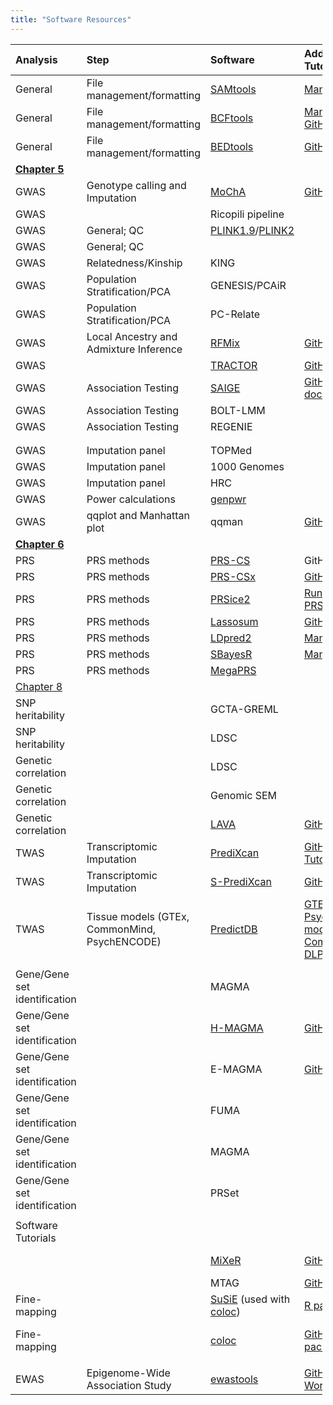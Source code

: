 ```yaml
---
title: "Software Resources"
---
```


+-------------------------------+-----------------------------------------------+-------------------------------------------------------------------------------------------------------------------------+-------------------------------------------------------------------------------------------------------------------------------------------------------------------------------------------------------------------------------------------------------------------------+------------------+-------------------------------------------------+
| Analysis                      | Step                                          | Software                                                                                                                | Additional Tutorials                                                                                                                                                                                                                                                    | Language         | PubMed ID                                       |
+:==============================+:==============================================+:========================================================================================================================+:========================================================================================================================================================================================================================================================================+:=================+:================================================+
| General                       | File management/formatting                    | [SAMtools](http://www.htslib.org/)                                                                                      | [Manual](http://www.htslib.org/doc/samtools.html)                                                                                                                                                                                                                       | C; Python        |                                                 |
+-------------------------------+-----------------------------------------------+-------------------------------------------------------------------------------------------------------------------------+-------------------------------------------------------------------------------------------------------------------------------------------------------------------------------------------------------------------------------------------------------------------------+------------------+-------------------------------------------------+
| General                       | File management/formatting                    | [BCFtools](http://www.htslib.org/)                                                                                      | [Manual](http://samtools.github.io/bcftools/)\                                                                                                                                                                                                                          | C; Python        |                                                 |
|                               |                                               |                                                                                                                         | [GitHub](https://github.com/samtools/bcftools)                                                                                                                                                                                                                          |                  |                                                 |
+-------------------------------+-----------------------------------------------+-------------------------------------------------------------------------------------------------------------------------+-------------------------------------------------------------------------------------------------------------------------------------------------------------------------------------------------------------------------------------------------------------------------+------------------+-------------------------------------------------+
| General                       | File management/formatting                    | [BEDtools](https://bedtools.readthedocs.io/en/latest/)                                                                  | [GitHub](https://github.com/arq5x/bedtools2)                                                                                                                                                                                                                            | C; C++           |                                                 |
+-------------------------------+-----------------------------------------------+-------------------------------------------------------------------------------------------------------------------------+-------------------------------------------------------------------------------------------------------------------------------------------------------------------------------------------------------------------------------------------------------------------------+------------------+-------------------------------------------------+
| [**Chapter 5**](chapter5.qmd) |                                               |                                                                                                                         |                                                                                                                                                                                                                                                                         |                  |                                                 |
+-------------------------------+-----------------------------------------------+-------------------------------------------------------------------------------------------------------------------------+-------------------------------------------------------------------------------------------------------------------------------------------------------------------------------------------------------------------------------------------------------------------------+------------------+-------------------------------------------------+
| GWAS                          | Genotype calling and Imputation               | [MoChA](https://software.broadinstitute.org/software/mocha/)                                                            | [GitHub](https://github.com/freeseek/mocha)                                                                                                                                                                                                                             | C; R             | 29995854; 32581363                              |
+-------------------------------+-----------------------------------------------+-------------------------------------------------------------------------------------------------------------------------+-------------------------------------------------------------------------------------------------------------------------------------------------------------------------------------------------------------------------------------------------------------------------+------------------+-------------------------------------------------+
| GWAS                          |                                               | Ricopili pipeline                                                                                                       |                                                                                                                                                                                                                                                                         |                  |                                                 |
+-------------------------------+-----------------------------------------------+-------------------------------------------------------------------------------------------------------------------------+-------------------------------------------------------------------------------------------------------------------------------------------------------------------------------------------------------------------------------------------------------------------------+------------------+-------------------------------------------------+
| GWAS                          | General; QC                                   | [PLINK1.9](https://zzz.bwh.harvard.edu/plink/plink2.shtml)/[PLINK2](https://www.cog-genomics.org/plink/2.0/)            |                                                                                                                                                                                                                                                                         |                  |                                                 |
+-------------------------------+-----------------------------------------------+-------------------------------------------------------------------------------------------------------------------------+-------------------------------------------------------------------------------------------------------------------------------------------------------------------------------------------------------------------------------------------------------------------------+------------------+-------------------------------------------------+
| GWAS                          | General; QC                                   |                                                                                                                         |                                                                                                                                                                                                                                                                         |                  |                                                 |
+-------------------------------+-----------------------------------------------+-------------------------------------------------------------------------------------------------------------------------+-------------------------------------------------------------------------------------------------------------------------------------------------------------------------------------------------------------------------------------------------------------------------+------------------+-------------------------------------------------+
| GWAS                          | Relatedness/Kinship                           | KING                                                                                                                    |                                                                                                                                                                                                                                                                         |                  |                                                 |
+-------------------------------+-----------------------------------------------+-------------------------------------------------------------------------------------------------------------------------+-------------------------------------------------------------------------------------------------------------------------------------------------------------------------------------------------------------------------------------------------------------------------+------------------+-------------------------------------------------+
| GWAS                          | Population Stratification/PCA                 | GENESIS/PCAiR                                                                                                           |                                                                                                                                                                                                                                                                         |                  |                                                 |
+-------------------------------+-----------------------------------------------+-------------------------------------------------------------------------------------------------------------------------+-------------------------------------------------------------------------------------------------------------------------------------------------------------------------------------------------------------------------------------------------------------------------+------------------+-------------------------------------------------+
| GWAS                          | Population Stratification/PCA                 | PC-Relate                                                                                                               |                                                                                                                                                                                                                                                                         |                  |                                                 |
+-------------------------------+-----------------------------------------------+-------------------------------------------------------------------------------------------------------------------------+-------------------------------------------------------------------------------------------------------------------------------------------------------------------------------------------------------------------------------------------------------------------------+------------------+-------------------------------------------------+
| GWAS                          | Local Ancestry and Admixture Inference        | [RFMix](https://github.com/slowkoni/rfmix)                                                                              | [GitHub](https://github.com/slowkoni/rfmix)                                                                                                                                                                                                                             | C++              | 23910464                                        |
+-------------------------------+-----------------------------------------------+-------------------------------------------------------------------------------------------------------------------------+-------------------------------------------------------------------------------------------------------------------------------------------------------------------------------------------------------------------------------------------------------------------------+------------------+-------------------------------------------------+
| GWAS                          |                                               | [TRACTOR](https://github.com/Atkinson-Lab/Tractor-tutorial)                                                             | [GitHub](https://github.com/Atkinson-Lab/Tractor)                                                                                                                                                                                                                       |                  | 33462486                                        |
+-------------------------------+-----------------------------------------------+-------------------------------------------------------------------------------------------------------------------------+-------------------------------------------------------------------------------------------------------------------------------------------------------------------------------------------------------------------------------------------------------------------------+------------------+-------------------------------------------------+
| GWAS                          | Association Testing                           | [SAIGE](https://saigegit.github.io/SAIGE-doc/)                                                                          | [GitHub](https://github.com/weizhouUMICH/SAIGE); [More documentation](https://github.com/saigegit/SAIGE)                                                                                                                                                                | R; C++           | 30104761                                        |
+-------------------------------+-----------------------------------------------+-------------------------------------------------------------------------------------------------------------------------+-------------------------------------------------------------------------------------------------------------------------------------------------------------------------------------------------------------------------------------------------------------------------+------------------+-------------------------------------------------+
| GWAS                          | Association Testing                           | BOLT-LMM                                                                                                                |                                                                                                                                                                                                                                                                         |                  |                                                 |
+-------------------------------+-----------------------------------------------+-------------------------------------------------------------------------------------------------------------------------+-------------------------------------------------------------------------------------------------------------------------------------------------------------------------------------------------------------------------------------------------------------------------+------------------+-------------------------------------------------+
| GWAS                          | Association Testing                           | REGENIE                                                                                                                 |                                                                                                                                                                                                                                                                         |                  |                                                 |
+-------------------------------+-----------------------------------------------+-------------------------------------------------------------------------------------------------------------------------+-------------------------------------------------------------------------------------------------------------------------------------------------------------------------------------------------------------------------------------------------------------------------+------------------+-------------------------------------------------+
|                               |                                               |                                                                                                                         |                                                                                                                                                                                                                                                                         |                  |                                                 |
+-------------------------------+-----------------------------------------------+-------------------------------------------------------------------------------------------------------------------------+-------------------------------------------------------------------------------------------------------------------------------------------------------------------------------------------------------------------------------------------------------------------------+------------------+-------------------------------------------------+
|                               |                                               |                                                                                                                         |                                                                                                                                                                                                                                                                         |                  |                                                 |
+-------------------------------+-----------------------------------------------+-------------------------------------------------------------------------------------------------------------------------+-------------------------------------------------------------------------------------------------------------------------------------------------------------------------------------------------------------------------------------------------------------------------+------------------+-------------------------------------------------+
| GWAS                          | Imputation panel                              | TOPMed                                                                                                                  |                                                                                                                                                                                                                                                                         |                  |                                                 |
+-------------------------------+-----------------------------------------------+-------------------------------------------------------------------------------------------------------------------------+-------------------------------------------------------------------------------------------------------------------------------------------------------------------------------------------------------------------------------------------------------------------------+------------------+-------------------------------------------------+
| GWAS                          | Imputation panel                              | 1000 Genomes                                                                                                            |                                                                                                                                                                                                                                                                         |                  |                                                 |
+-------------------------------+-----------------------------------------------+-------------------------------------------------------------------------------------------------------------------------+-------------------------------------------------------------------------------------------------------------------------------------------------------------------------------------------------------------------------------------------------------------------------+------------------+-------------------------------------------------+
| GWAS                          | Imputation panel                              | HRC                                                                                                                     |                                                                                                                                                                                                                                                                         |                  |                                                 |
+-------------------------------+-----------------------------------------------+-------------------------------------------------------------------------------------------------------------------------+-------------------------------------------------------------------------------------------------------------------------------------------------------------------------------------------------------------------------------------------------------------------------+------------------+-------------------------------------------------+
| GWAS                          | Power calculations                            | [genpwr](https://cran.r-project.org/web/packages/genpwr/vignettes/vignette.html)                                        |                                                                                                                                                                                                                                                                         | R                | 32721961                                        |
+-------------------------------+-----------------------------------------------+-------------------------------------------------------------------------------------------------------------------------+-------------------------------------------------------------------------------------------------------------------------------------------------------------------------------------------------------------------------------------------------------------------------+------------------+-------------------------------------------------+
| GWAS                          | qqplot and Manhattan plot                     | qqman                                                                                                                   | [GitHub](https://github.com/stephenturner/qqman)                                                                                                                                                                                                                        | R                | [doi link](https://doi.org/10.21105/joss.00731) |
+-------------------------------+-----------------------------------------------+-------------------------------------------------------------------------------------------------------------------------+-------------------------------------------------------------------------------------------------------------------------------------------------------------------------------------------------------------------------------------------------------------------------+------------------+-------------------------------------------------+
| [**Chapter 6**](chapter6.qmd) |                                               |                                                                                                                         |                                                                                                                                                                                                                                                                         |                  |                                                 |
+-------------------------------+-----------------------------------------------+-------------------------------------------------------------------------------------------------------------------------+-------------------------------------------------------------------------------------------------------------------------------------------------------------------------------------------------------------------------------------------------------------------------+------------------+-------------------------------------------------+
| PRS                           | PRS methods                                   | [PRS-CS](https://github.com/getian107/PRScs)                                                                            | GitHub                                                                                                                                                                                                                                                                  | Python           | 30992449                                        |
+-------------------------------+-----------------------------------------------+-------------------------------------------------------------------------------------------------------------------------+-------------------------------------------------------------------------------------------------------------------------------------------------------------------------------------------------------------------------------------------------------------------------+------------------+-------------------------------------------------+
| PRS                           | PRS methods                                   | [PRS-CSx](https://github.com/getian107/PRScsx)                                                                          | [GitHub](https://github.com/getian107/PRScsx)                                                                                                                                                                                                                           | Python           | 35513724                                        |
+-------------------------------+-----------------------------------------------+-------------------------------------------------------------------------------------------------------------------------+-------------------------------------------------------------------------------------------------------------------------------------------------------------------------------------------------------------------------------------------------------------------------+------------------+-------------------------------------------------+
| PRS                           | PRS methods                                   | [PRSice2](https://choishingwan.github.io/PRSice/)                                                                       | [Running PRSice-2](https://choishingwan.github.io/PRS-Tutorial/prsice/)                                                                                                                                                                                                 | R                | 31307061                                        |
+-------------------------------+-----------------------------------------------+-------------------------------------------------------------------------------------------------------------------------+-------------------------------------------------------------------------------------------------------------------------------------------------------------------------------------------------------------------------------------------------------------------------+------------------+-------------------------------------------------+
| PRS                           | PRS methods                                   | [Lassosum](https://github.com/tshmak/lassosum/blob/master/lassosum_standalone.md#lassosum-standalone-version-for-linux) | [GitHub](https://github.com/tshmak/lassosum)                                                                                                                                                                                                                            | R; C++           | 28480976                                        |
+-------------------------------+-----------------------------------------------+-------------------------------------------------------------------------------------------------------------------------+-------------------------------------------------------------------------------------------------------------------------------------------------------------------------------------------------------------------------------------------------------------------------+------------------+-------------------------------------------------+
| PRS                           | PRS methods                                   | [LDpred2](https://privefl.github.io/bigsnpr/articles/LDpred2.html)                                                      | [Manual](https://privefl.github.io/bigsnpr/articles/LDpred2.html)                                                                                                                                                                                                       | R                | 33326037                                        |
+-------------------------------+-----------------------------------------------+-------------------------------------------------------------------------------------------------------------------------+-------------------------------------------------------------------------------------------------------------------------------------------------------------------------------------------------------------------------------------------------------------------------+------------------+-------------------------------------------------+
| PRS                           | PRS methods                                   | [SBayesR](https://cnsgenomics.com/software/gctb/#Overview)                                                              | [Manual](https://cnsgenomics.com/software/gctb/#SBayesRTutorial)                                                                                                                                                                                                        |                  | 31704910                                        |
+-------------------------------+-----------------------------------------------+-------------------------------------------------------------------------------------------------------------------------+-------------------------------------------------------------------------------------------------------------------------------------------------------------------------------------------------------------------------------------------------------------------------+------------------+-------------------------------------------------+
| PRS                           | PRS methods                                   | [MegaPRS](https://dougspeed.com/megaprs/)                                                                               |                                                                                                                                                                                                                                                                         | Python           | 34234142                                        |
+-------------------------------+-----------------------------------------------+-------------------------------------------------------------------------------------------------------------------------+-------------------------------------------------------------------------------------------------------------------------------------------------------------------------------------------------------------------------------------------------------------------------+------------------+-------------------------------------------------+
| [Chapter 8](chapter8.qmd)     |                                               |                                                                                                                         |                                                                                                                                                                                                                                                                         |                  |                                                 |
+-------------------------------+-----------------------------------------------+-------------------------------------------------------------------------------------------------------------------------+-------------------------------------------------------------------------------------------------------------------------------------------------------------------------------------------------------------------------------------------------------------------------+------------------+-------------------------------------------------+
| SNP heritability              |                                               | GCTA-GREML                                                                                                              |                                                                                                                                                                                                                                                                         |                  |                                                 |
+-------------------------------+-----------------------------------------------+-------------------------------------------------------------------------------------------------------------------------+-------------------------------------------------------------------------------------------------------------------------------------------------------------------------------------------------------------------------------------------------------------------------+------------------+-------------------------------------------------+
| SNP heritability              |                                               | LDSC                                                                                                                    |                                                                                                                                                                                                                                                                         |                  |                                                 |
+-------------------------------+-----------------------------------------------+-------------------------------------------------------------------------------------------------------------------------+-------------------------------------------------------------------------------------------------------------------------------------------------------------------------------------------------------------------------------------------------------------------------+------------------+-------------------------------------------------+
| Genetic correlation           |                                               | LDSC                                                                                                                    |                                                                                                                                                                                                                                                                         |                  |                                                 |
+-------------------------------+-----------------------------------------------+-------------------------------------------------------------------------------------------------------------------------+-------------------------------------------------------------------------------------------------------------------------------------------------------------------------------------------------------------------------------------------------------------------------+------------------+-------------------------------------------------+
| Genetic correlation           |                                               | Genomic SEM                                                                                                             |                                                                                                                                                                                                                                                                         |                  |                                                 |
+-------------------------------+-----------------------------------------------+-------------------------------------------------------------------------------------------------------------------------+-------------------------------------------------------------------------------------------------------------------------------------------------------------------------------------------------------------------------------------------------------------------------+------------------+-------------------------------------------------+
| Genetic correlation           |                                               | [LAVA](https://github.com/josefin-werme/LAVA)                                                                           | [GitHub](https://github.com/josefin-werme/LAVA)                                                                                                                                                                                                                         | R                | 35288712                                        |
+-------------------------------+-----------------------------------------------+-------------------------------------------------------------------------------------------------------------------------+-------------------------------------------------------------------------------------------------------------------------------------------------------------------------------------------------------------------------------------------------------------------------+------------------+-------------------------------------------------+
| TWAS                          | Transcriptomic Imputation                     | [PrediXcan](https://github.com/hakyimlab/MetaXcan)                                                                      | [GitHub](https://github.com/hakyimlab/MetaXcan); [Tutorial](https://github.com/hakyimlab/MetaXcan/wiki/Individual-level-PrediXcan:-introduction,-tutorials-and-manual)                                                                                                  | Python           | 26258848                                        |
+-------------------------------+-----------------------------------------------+-------------------------------------------------------------------------------------------------------------------------+-------------------------------------------------------------------------------------------------------------------------------------------------------------------------------------------------------------------------------------------------------------------------+------------------+-------------------------------------------------+
| TWAS                          | Transcriptomic Imputation                     | [S-PrediXcan](https://github.com/hakyimlab/MetaXcan)                                                                    | [GitHub](https://github.com/hakyimlab/MetaXcan)                                                                                                                                                                                                                         | Python           | 29739930                                        |
+-------------------------------+-----------------------------------------------+-------------------------------------------------------------------------------------------------------------------------+-------------------------------------------------------------------------------------------------------------------------------------------------------------------------------------------------------------------------------------------------------------------------+------------------+-------------------------------------------------+
| TWAS                          | Tissue models (GTEx, CommonMind, PsychENCODE) | [PredictDB](https://predictdb.org/)                                                                                     | [GTEx models](https://predictdb.org/post/2021/07/21/gtex-v8-models-on-eqtl-and-sqtl/); [PsychENCODE models](https://predictdb.org/post/2020/07/19/psychencode-brain-expression-models/); [CommonMind DLPFC models](https://github.com/laurahuckins/CMC_DLPFC_prediXcan) |                  |                                                 |
+-------------------------------+-----------------------------------------------+-------------------------------------------------------------------------------------------------------------------------+-------------------------------------------------------------------------------------------------------------------------------------------------------------------------------------------------------------------------------------------------------------------------+------------------+-------------------------------------------------+
|                               |                                               |                                                                                                                         |                                                                                                                                                                                                                                                                         |                  |                                                 |
+-------------------------------+-----------------------------------------------+-------------------------------------------------------------------------------------------------------------------------+-------------------------------------------------------------------------------------------------------------------------------------------------------------------------------------------------------------------------------------------------------------------------+------------------+-------------------------------------------------+
| Gene/Gene set identification  |                                               | MAGMA                                                                                                                   |                                                                                                                                                                                                                                                                         |                  |                                                 |
+-------------------------------+-----------------------------------------------+-------------------------------------------------------------------------------------------------------------------------+-------------------------------------------------------------------------------------------------------------------------------------------------------------------------------------------------------------------------------------------------------------------------+------------------+-------------------------------------------------+
| Gene/Gene set identification  |                                               | [H-MAGMA](https://github.com/thewonlab/H-MAGMA)                                                                         | [GitHub](https://github.com/thewonlab/H-MAGMA)                                                                                                                                                                                                                          |                  |                                                 |
+-------------------------------+-----------------------------------------------+-------------------------------------------------------------------------------------------------------------------------+-------------------------------------------------------------------------------------------------------------------------------------------------------------------------------------------------------------------------------------------------------------------------+------------------+-------------------------------------------------+
| Gene/Gene set identification  |                                               | E-MAGMA                                                                                                                 | [GitHub Tutorial](https://github.com/eskederks/eMAGMA-tutorial)                                                                                                                                                                                                         |                  |                                                 |
+-------------------------------+-----------------------------------------------+-------------------------------------------------------------------------------------------------------------------------+-------------------------------------------------------------------------------------------------------------------------------------------------------------------------------------------------------------------------------------------------------------------------+------------------+-------------------------------------------------+
| Gene/Gene set identification  |                                               | FUMA                                                                                                                    |                                                                                                                                                                                                                                                                         |                  |                                                 |
+-------------------------------+-----------------------------------------------+-------------------------------------------------------------------------------------------------------------------------+-------------------------------------------------------------------------------------------------------------------------------------------------------------------------------------------------------------------------------------------------------------------------+------------------+-------------------------------------------------+
| Gene/Gene set identification  |                                               | MAGMA                                                                                                                   |                                                                                                                                                                                                                                                                         |                  |                                                 |
+-------------------------------+-----------------------------------------------+-------------------------------------------------------------------------------------------------------------------------+-------------------------------------------------------------------------------------------------------------------------------------------------------------------------------------------------------------------------------------------------------------------------+------------------+-------------------------------------------------+
| Gene/Gene set identification  |                                               | PRSet                                                                                                                   |                                                                                                                                                                                                                                                                         |                  |                                                 |
+-------------------------------+-----------------------------------------------+-------------------------------------------------------------------------------------------------------------------------+-------------------------------------------------------------------------------------------------------------------------------------------------------------------------------------------------------------------------------------------------------------------------+------------------+-------------------------------------------------+
|                               |                                               |                                                                                                                         |                                                                                                                                                                                                                                                                         |                  |                                                 |
+-------------------------------+-----------------------------------------------+-------------------------------------------------------------------------------------------------------------------------+-------------------------------------------------------------------------------------------------------------------------------------------------------------------------------------------------------------------------------------------------------------------------+------------------+-------------------------------------------------+
| Software Tutorials            |                                               |                                                                                                                         |                                                                                                                                                                                                                                                                         |                  |                                                 |
+-------------------------------+-----------------------------------------------+-------------------------------------------------------------------------------------------------------------------------+-------------------------------------------------------------------------------------------------------------------------------------------------------------------------------------------------------------------------------------------------------------------------+------------------+-------------------------------------------------+
|                               |                                               | [MiXeR](https://github.com/precimed/mixer)                                                                              | [GitHub](https://github.com/precimed/mixer)                                                                                                                                                                                                                             | C                | 32427991; 31160569                              |
+-------------------------------+-----------------------------------------------+-------------------------------------------------------------------------------------------------------------------------+-------------------------------------------------------------------------------------------------------------------------------------------------------------------------------------------------------------------------------------------------------------------------+------------------+-------------------------------------------------+
|                               |                                               | MTAG                                                                                                                    | [GitHub](https://github.com/JonJala/mtag)                                                                                                                                                                                                                               | Python           | 29292387                                        |
+-------------------------------+-----------------------------------------------+-------------------------------------------------------------------------------------------------------------------------+-------------------------------------------------------------------------------------------------------------------------------------------------------------------------------------------------------------------------------------------------------------------------+------------------+-------------------------------------------------+
| Fine-mapping                  |                                               | [SuSiE](https://stephenslab.github.io/susie-paper/) (used with [coloc](https://chr1swallace.github.io/coloc/))          | [R package](https://stephenslab.github.io/susieR/)                                                                                                                                                                                                                      | R                | 37220626; 34587156                              |
+-------------------------------+-----------------------------------------------+-------------------------------------------------------------------------------------------------------------------------+-------------------------------------------------------------------------------------------------------------------------------------------------------------------------------------------------------------------------------------------------------------------------+------------------+-------------------------------------------------+
| Fine-mapping                  |                                               | [coloc](https://chr1swallace.github.io/coloc/)                                                                          | [GitHub](https://github.com/chr1swallace/coloc); [R package](https://chr1swallace.github.io/coloc/)                                                                                                                                                                     | R                | 24830394; 32310995; 34587156                    |
+-------------------------------+-----------------------------------------------+-------------------------------------------------------------------------------------------------------------------------+-------------------------------------------------------------------------------------------------------------------------------------------------------------------------------------------------------------------------------------------------------------------------+------------------+-------------------------------------------------+
|                               |                                               |                                                                                                                         |                                                                                                                                                                                                                                                                         |                  |                                                 |
+-------------------------------+-----------------------------------------------+-------------------------------------------------------------------------------------------------------------------------+-------------------------------------------------------------------------------------------------------------------------------------------------------------------------------------------------------------------------------------------------------------------------+------------------+-------------------------------------------------+
| EWAS                          | Epigenome-Wide Association Study              | [ewastools](https://github.com/hhhh5/ewastools)                                                                         | [GitHub](https://github.com/hhhh5/ewastools); [Workflow](https://hhhh5.github.io/ewastools/articles/exemplary_ewas.html)                                                                                                                                                | R                |                                                 |
+-------------------------------+-----------------------------------------------+-------------------------------------------------------------------------------------------------------------------------+-------------------------------------------------------------------------------------------------------------------------------------------------------------------------------------------------------------------------------------------------------------------------+------------------+-------------------------------------------------+
